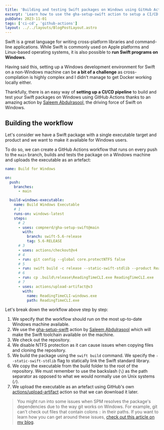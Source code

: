 ```yaml
---
title: 'Building and testing Swift packages on Windows using GitHub Actions'
excerpt: 'Learn how to use the gha-setup-swift action to setup a CI/CD pipeline to build and test your Swift package on Windows using GitHub Actions.'
pubDate: 2023-11-01
tags: ['ci-cd', 'github-actions']
layout: ../../layouts/BlogPostLayout.astro
---
```


Swift is a great language for writing cross-platform libraries and command-line applications. While Swift is commonly used on Apple platforms and Linux-based operating systems, it is also possible to **run Swift programs on Windows**.

Having said this, setting up a Windows development environment for Swift on a non-Windows machine can be **a bit of a challenge** as cross-compilation is highly complex and I didn't manage to get Docker working locally either.

Thankfully, there is an easy way of **setting up a CI/CD pipeline** to build and test your Swift packages on Windows using GitHub Actions thanks to an amazing action by [Saleem Abdulrasool](https://twitter.com/compnerd), the driving force of Swift on Windows.

## Building the workflow

Let's consider we have a Swift package with a single executable target and product and we want to make it available for Windows users.

To do so, we can create a GitHub Actions workflow that runs on every push to the `main` branch, builds and tests the package on a Windows machine and uploads the executable as an artefact:

```yaml:windows.yml
name: Build for Windows

on:
  push:
    branches:
      - main

  build-windows-executable:
    name: Build Windows Executable
    # 1
    runs-on: windows-latest
    steps:
      # 2
      - uses: compnerd/gha-setup-swift@main
        with:
          branch: swift-5.6-release
          tag: 5.6-RELEASE
      # 3
      - uses: actions/checkout@v4
      # 4
      - run: git config --global core.protectNTFS false
      # 5
      - run: swift build -c release --static-swift-stdlib --product ReadingTimeCLI
      # 6
      - run: cp .build\release\ReadingTimeCLI.exe ReadingTimeCLI.exe
      # 7
      - uses: actions/upload-artifact@v3
        with:
          name: ReadingTimeCLI-windows.exe
          path: ReadingTimeCLI.exe
```

Let's break down the workflow above step by step:

1. We specify that the workflow should run on the most up-to-date Windows machine available.
2. We use the [gha-setup-swift](https://github.com/compnerd/gha-setup-swift) action by [Saleem Abdulrasool](https://twitter.com/compnerd) which will make the Swift toolchain available on the machine.
3. We check out the repository.
4. We disable NTFS protection as it can cause issues when copying files and cloning the repository.
5. We build the package using the `swift build` command. We specify the `--static-swift-stdlib` flag to statically link the Swift standard library.
6. We copy the executable from the build folder to the root of the repository. We must remember to use the backslash (`\`) as the path separator as opposed to what we would normally use on Unix systems (`/`).
7. We upload the executable as an artefact using GitHub's own [actions/upload-artifact](https://github.com/actions/upload-artifact) action so that we can download it later.

> You might run into some issues when SPM resolves the package's dependencies due to the way git works on Windows. For example, git can't check out files that contain colons `:` in their paths. If you want to learn how you can get around these issues, [check out this article on my blog](https://www.polpiella.dev/platform-specific-code-in-swift-packages#windows-preventing-packages-from-being-fetched).
